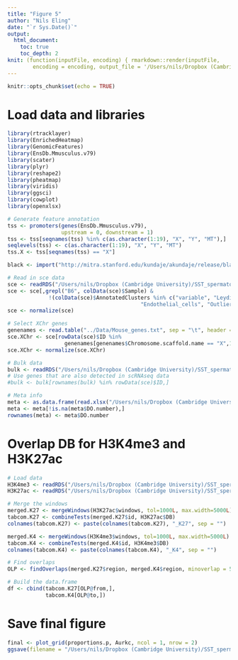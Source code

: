 ```yaml
---
title: "Figure 5"
author: "Nils Eling"
date: "`r Sys.Date()`"
output: 
  html_document:
    toc: true
    toc_depth: 2
knit: (function(inputFile, encoding) { rmarkdown::render(inputFile, 
        encoding = encoding, output_file = '/Users/nils/Dropbox (Cambridge University)/SST_spermatocytes/Analysis/Figures/Fig_5.html') })
---
```


```r
knitr::opts_chunk$set(echo = TRUE)
```

# Load data and libraries

```r
library(rtracklayer)
library(EnrichedHeatmap)
library(GenomicFeatures)
library(EnsDb.Mmusculus.v79)
library(scater)
library(plyr)
library(reshape2)
library(pheatmap)
library(viridis)
library(ggsci)
library(cowplot)
library(openxlsx)

# Generate feature annotation
tss <- promoters(genes(EnsDb.Mmusculus.v79), 
                 upstream = 0, downstream = 1)
tss <- tss[seqnames(tss) %in% c(as.character(1:19), "X", "Y", "MT"),]
seqlevels(tss) <- c(as.character(1:19), "X", "Y", "MT")
tss.X <- tss[seqnames(tss) == "X"]

black <- import("http://mitra.stanford.edu/kundaje/akundaje/release/blacklists/mm10-mouse/mm10.blacklist.bed.gz")

# Read in sce data
sce <- readRDS("/Users/nils/Dropbox (Cambridge University)/SST_spermatocytes/Analysis/data/10X_data/SCE_all_clusters.rds")
sce <- sce[,grepl("B6", colData(sce)$Sample) & 
             !(colData(sce)$AnnotatedClusters %in% c("variable", "Leydig", "Sertoli",
                                          "Endothelial_cells", "Outliers"))]
sce <- normalize(sce)

# Select XChr genes
genenames <- read.table("../Data/Mouse_genes.txt", sep = "\t", header = TRUE, stringsAsFactors = FALSE)
sce.XChr <- sce[rowData(sce)$ID %in% 
                  genenames[genenames$Chromosome.scaffold.name == "X",1],]
sce.XChr <- normalize(sce.XChr)

# Bulk data
bulk <- readRDS("/Users/nils/Dropbox (Cambridge University)/SST_spermatocytes/Analysis/data/bulk/norm/1st_wave_bulk_norm_reverse-stranded.rds")
# Use genes that are also detected in scRNAseq data
#bulk <- bulk[rownames(bulk) %in% rowData(sce)$ID,]

# Meta info
meta <- as.data.frame(read.xlsx("/Users/nils/Dropbox (Cambridge University)/SST_spermatocytes/Analysis/Metadata.xlsx", sheet = 2))
meta <- meta[!is.na(meta$DO.number),]
rownames(meta) <- meta$DO.number
```

# Overlap DB for H3K4me3 and H3K27ac

```r
# Load data
H3K4me3 <- readRDS("/Users/nils/Dropbox (Cambridge University)/SST_spermatocytes/Analysis/CnR/DB/H3K4me3/H3K4me3_1000.rds")
H3K27ac <- readRDS("/Users/nils/Dropbox (Cambridge University)/SST_spermatocytes/Analysis/CnR/DB/H3K27ac/H3K27ac_1000.rds")

# Merge the windows
merged.K27 <- mergeWindows(H3K27ac$windows, tol=1000L, max.width=5000L)
tabcom.K27 <- combineTests(merged.K27$id, H3K27ac$DB)
colnames(tabcom.K27) <- paste(colnames(tabcom.K27), "_K27", sep = "")

merged.K4 <- mergeWindows(H3K4me3$windows, tol=1000L, max.width=5000L)
tabcom.K4 <- combineTests(merged.K4$id, H3K4me3$DB)
colnames(tabcom.K4) <- paste(colnames(tabcom.K4), "_K4", sep = "")

# Find overlaps
OLP <- findOverlaps(merged.K27$region, merged.K4$region, minoverlap = 500L)

# Build the data.frame
df <- cbind(tabcom.K27[OLP@from,], 
            tabcom.K4[OLP@to,])
```

# Save final figure

```r
final <- plot_grid(proportions.p, Aurkc, ncol = 1, nrow = 2)
ggsave(filename = "/Users/nils/Dropbox (Cambridge University)/SST_spermatocytes/Analysis/Figures/Fig_5.pdf", final, width = 8, height = 8)
```
